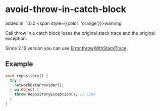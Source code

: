 # avoid-throw-in-catch-block
added in: 1.0.0 <span style={{color: 'orange'}}>warning</span>

Call throw in a catch block loses the original stack trace and the original exception.

Since 2.16 version you can use [Error.throwWithStackTrace](https://api.dart.dev/dev/2.16.0-9.0.dev/dart-core/Error/throwWithStackTrace.html).

## Example
```dart
void repository() {
  try {
    networkDataProvider();
  } on Object {
    throw RepositoryException(); // LINT
  }
}
```
